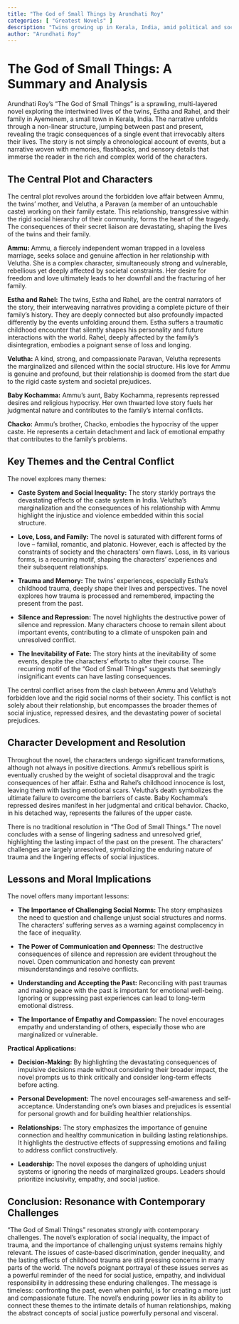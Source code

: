 ```yaml
---
title: "The God of Small Things by Arundhati Roy"
categories: [ "Greatest Novels" ]
description: "Twins growing up in Kerala, India, amid political and social upheaval."
author: "Arundhati Roy"
---
```

# The God of Small Things: A Summary and Analysis

Arundhati Roy's "The God of Small Things" is a sprawling, multi-layered novel exploring the intertwined lives of the twins, Estha and Rahel, and their family in Ayemenem, a small town in Kerala, India. The narrative unfolds through a non-linear structure, jumping between past and present, revealing the tragic consequences of a single event that irrevocably alters their lives. The story is not simply a chronological account of events, but a narrative woven with memories, flashbacks, and sensory details that immerse the reader in the rich and complex world of the characters.


## The Central Plot and Characters

The central plot revolves around the forbidden love affair between Ammu, the twins' mother, and Velutha, a Paravan (a member of an untouchable caste) working on their family estate. This relationship, transgressive within the rigid social hierarchy of their community, forms the heart of the tragedy. The consequences of their secret liaison are devastating, shaping the lives of the twins and their family.

**Ammu:** Ammu, a fiercely independent woman trapped in a loveless marriage, seeks solace and genuine affection in her relationship with Velutha.  She is a complex character, simultaneously strong and vulnerable, rebellious yet deeply affected by societal constraints. Her desire for freedom and love ultimately leads to her downfall and the fracturing of her family.

**Estha and Rahel:** The twins, Estha and Rahel, are the central narrators of the story, their interweaving narratives providing a complete picture of their family's history. They are deeply connected but also profoundly impacted differently by the events unfolding around them. Estha suffers a traumatic childhood encounter that silently shapes his personality and future interactions with the world. Rahel, deeply affected by the family's disintegration, embodies a poignant sense of loss and longing.

**Velutha:**  A kind, strong, and compassionate Paravan, Velutha represents the marginalized and silenced within the social structure. His love for Ammu is genuine and profound, but their relationship is doomed from the start due to the rigid caste system and societal prejudices.

**Baby Kochamma:** Ammu's aunt, Baby Kochamma, represents repressed desires and religious hypocrisy. Her own thwarted love story fuels her judgmental nature and contributes to the family's internal conflicts.

**Chacko:** Ammu's brother, Chacko, embodies the hypocrisy of the upper caste.  He represents a certain detachment and lack of emotional empathy that contributes to the family's problems.


## Key Themes and the Central Conflict

The novel explores many themes:

* **Caste System and Social Inequality:** The story starkly portrays the devastating effects of the caste system in India. Velutha's marginalization and the consequences of his relationship with Ammu highlight the injustice and violence embedded within this social structure.

* **Love, Loss, and Family:**  The novel is saturated with different forms of love – familial, romantic, and platonic. However, each is affected by the constraints of society and the characters' own flaws. Loss, in its various forms, is a recurring motif, shaping the characters' experiences and their subsequent relationships.

* **Trauma and Memory:**  The twins' experiences, especially Estha's childhood trauma,  deeply shape their lives and perspectives. The novel explores how trauma is processed and remembered, impacting the present from the past.

* **Silence and Repression:** The novel highlights the destructive power of silence and repression. Many characters choose to remain silent about important events, contributing to a climate of unspoken pain and unresolved conflict.

* **The Inevitability of Fate:** The story hints at the inevitability of some events, despite the characters' efforts to alter their course. The recurring motif of the "God of Small Things" suggests that seemingly insignificant events can have lasting consequences.


The central conflict arises from the clash between Ammu and Velutha's forbidden love and the rigid social norms of their society. This conflict is not solely about their relationship, but encompasses the broader themes of social injustice, repressed desires, and the devastating power of societal prejudices.


## Character Development and Resolution

Throughout the novel, the characters undergo significant transformations, although not always in positive directions. Ammu's rebellious spirit is eventually crushed by the weight of societal disapproval and the tragic consequences of her affair.  Estha and Rahel's childhood innocence is lost, leaving them with lasting emotional scars.  Velutha's death symbolizes the ultimate failure to overcome the barriers of caste.  Baby Kochamma's repressed desires manifest in her judgmental and critical behavior.  Chacko, in his detached way, represents the failures of the upper caste.

There is no traditional resolution in "The God of Small Things."  The novel concludes with a sense of lingering sadness and unresolved grief, highlighting the lasting impact of the past on the present. The characters' challenges are largely unresolved, symbolizing the enduring nature of trauma and the lingering effects of social injustices.


## Lessons and Moral Implications

The novel offers many important lessons:

* **The Importance of Challenging Social Norms:** The story emphasizes the need to question and challenge unjust social structures and norms.  The characters’ suffering serves as a warning against complacency in the face of inequality.

* **The Power of Communication and Openness:**  The destructive consequences of silence and repression are evident throughout the novel.  Open communication and honesty can prevent misunderstandings and resolve conflicts.

* **Understanding and Accepting the Past:** Reconciling with past traumas and making peace with the past is important for emotional well-being. Ignoring or suppressing past experiences can lead to long-term emotional distress.

* **The Importance of Empathy and Compassion:**  The novel encourages empathy and understanding of others, especially those who are marginalized or vulnerable.

**Practical Applications:**

* **Decision-Making:** By highlighting the devastating consequences of impulsive decisions made without considering their broader impact, the novel prompts us to think critically and consider long-term effects before acting.

* **Personal Development:** The novel encourages self-awareness and self-acceptance. Understanding one's own biases and prejudices is essential for personal growth and for building healthier relationships.

* **Relationships:** The story emphasizes the importance of genuine connection and healthy communication in building lasting relationships. It highlights the destructive effects of suppressing emotions and failing to address conflict constructively.

* **Leadership:**  The novel exposes the dangers of upholding unjust systems or ignoring the needs of marginalized groups. Leaders should prioritize inclusivity, empathy, and social justice.


## Conclusion: Resonance with Contemporary Challenges

"The God of Small Things" resonates strongly with contemporary challenges. The novel's exploration of social inequality, the impact of trauma, and the importance of challenging unjust systems remains highly relevant. The issues of caste-based discrimination, gender inequality, and the lasting effects of childhood trauma are still pressing concerns in many parts of the world.  The novel's poignant portrayal of these issues serves as a powerful reminder of the need for social justice, empathy, and individual responsibility in addressing these enduring challenges. The message is timeless: confronting the past, even when painful, is for creating a more just and compassionate future. The novel's enduring power lies in its ability to connect these themes to the intimate details of human relationships, making the abstract concepts of social justice powerfully personal and visceral.


